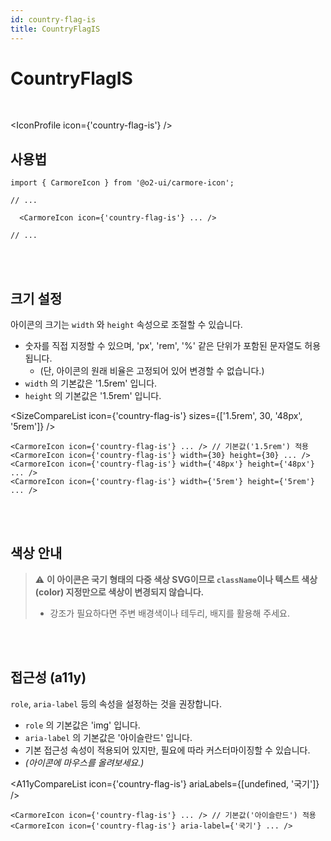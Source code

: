```yaml
---
id: country-flag-is
title: CountryFlagIS
---
```




# CountryFlagIS

<br />

<IconProfile icon={'country-flag-is'} />

## 사용법

```tsx
import { CarmoreIcon } from '@o2-ui/carmore-icon';

// ...

  <CarmoreIcon icon={'country-flag-is'} ... />

// ...
```

<br />
<br />

## 크기 설정

아이콘의 크기는 `width` 와 `height` 속성으로 조절할 수 있습니다.

- 숫자를 직접 지정할 수 있으며, 'px', 'rem', '%' 같은 단위가 포함된 문자열도 허용됩니다.
  - (단, 아이콘의 원래 비율은 고정되어 있어 변경할 수 없습니다.)
- `width` 의 기본값은 '1.5rem' 입니다.
- `height` 의 기본값은 '1.5rem' 입니다.

<SizeCompareList icon={'country-flag-is'} sizes={['1.5rem', 30, '48px', '5rem']} />

```tsx
<CarmoreIcon icon={'country-flag-is'} ... /> // 기본값('1.5rem') 적용
<CarmoreIcon icon={'country-flag-is'} width={30} height={30} ... />
<CarmoreIcon icon={'country-flag-is'} width={'48px'} height={'48px'} ... />
<CarmoreIcon icon={'country-flag-is'} width={'5rem'} height={'5rem'} ... />
```

<br />
<br />

## 색상 안내

> ⚠️ <b>이 아이콘은 국기 형태의 다중 색상 SVG이므로 `className`이나 텍스트 색상(color) 지정만으로 색상이 변경되지 않습니다. </b>
>
> - 강조가 필요하다면 주변 배경색이나 테두리, 배지를 활용해 주세요.

<br />
<br />

## 접근성 (a11y)

`role`, `aria-label` 등의 속성을 설정하는 것을 권장합니다.

- `role` 의 기본값은 'img' 입니다.
- `aria-label` 의 기본값은 '아이슬란드' 입니다.
- 기본 접근성 속성이 적용되어 있지만, 필요에 따라 커스터마이징할 수 있습니다.
- _(아이콘에 마우스를 올려보세요.)_

<A11yCompareList icon={'country-flag-is'} ariaLabels={[undefined, '국기']} />

```tsx
<CarmoreIcon icon={'country-flag-is'} ... /> // 기본값('아이슬란드') 적용
<CarmoreIcon icon={'country-flag-is'} aria-label={'국기'} ... />
```
